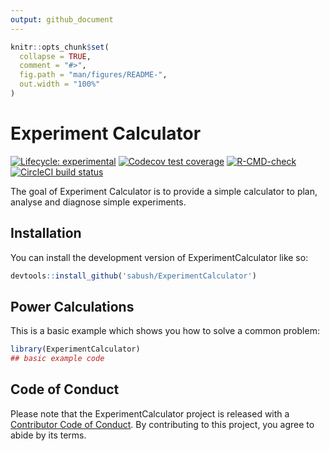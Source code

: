 ```yaml
---
output: github_document
---
```


<!-- README.md is generated from README.Rmd. Please edit that file -->

```r
knitr::opts_chunk$set(
  collapse = TRUE,
  comment = "#>",
  fig.path = "man/figures/README-",
  out.width = "100%"
)
```

# Experiment Calculator

<!-- badges: start -->
[![Lifecycle: experimental](https://img.shields.io/badge/lifecycle-experimental-orange.svg)](https://lifecycle.r-lib.org/articles/stages.html#experimental)
[![Codecov test coverage](https://codecov.io/gh/sabush/ExperimentCalculator/branch/master/graph/badge.svg)](https://app.codecov.io/gh/sabush/ExperimentCalculator?branch=master)
[![R-CMD-check](https://github.com/sabush/ExperimentCalculator/actions/workflows/R-CMD-check.yaml/badge.svg)](https://github.com/sabush/ExperimentCalculator/actions/workflows/R-CMD-check.yaml)
[![CircleCI build status](https://circleci.com/gh/sabush/ExperimentCalculator.svg?style=svg)](https://circleci.com/gh/sabush/ExperimentCalculator)
<!-- badges: end -->

The goal of Experiment Calculator is to provide a simple calculator to plan, analyse and diagnose simple experiments.

## Installation

You can install the development version of ExperimentCalculator like so:

```r
devtools::install_github('sabush/ExperimentCalculator')

```

## Power Calculations

This is a basic example which shows you how to solve a common problem:

```r
library(ExperimentCalculator)
## basic example code
```



## Code of Conduct
  
Please note that the ExperimentCalculator project is released with a [Contributor Code of Conduct](https://contributor-covenant.org/version/2/1/CODE_OF_CONDUCT.html). By contributing to this project, you agree to abide by its terms.
